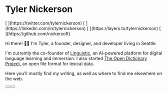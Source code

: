 

<div class="mb-8">

<Avatar />

# Tyler Nickerson

<div class="social">
  [<Twitter />
  ](https://twitter.com/tylernickerson) [<LinkedIn />
  ](https://linkedin.com/in/tylernickerson) [<Layers />
  ](https://layers.to/tylernickerson) [<GitHub />
  ](https://github.com/nickersoft)
</div>

Hi there! 👋🏻 I'm Tyler, a founder, designer, and developer living in Seattle.

I'm currently the co-founder of [Linguistic](https://linguistic.io), an AI-powered platform for digital language learning and immersion. I also started [The Open Dictionary Project](https://odict.org), an open file format for lexical data.

Here you'll mostly find my writing, as well as where to find me elsewhere on
the web.

  <div class="flex my-8 flex-row items-center gap-2"> 
    <Button href="mailto:tyler@linguistic.io" title="Message me" icon={Email} />
    <Button href="https://read.cv/tnick" variant="secondary" iconPlacement="after" title="Read my resume" icon={OpenInNew} />
  </div>
</div>
